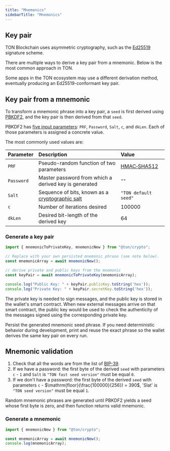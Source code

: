 ```yaml
---
title: "Mnemonics"
sidebarTitle: "Mnemonics"
---
```




## Key pair 

TON Blockchain uses asymmetric cryptography, such as the [Ed25519](https://en.wikipedia.org/wiki/EdDSA#Ed25519) signature scheme.

There are multiple ways to derive a key pair from a mnemonic. Below is the most common approach in TON.

<Aside>
  Some apps in the TON ecosystem may use a different derivation method, eventually producing an Ed25519-conformant key pair.
</Aside>

## Key pair from a mnemonic

To transform a mnemonic phrase into a key pair, a `seed` is first derived using [PBKDF2](https://en.wikipedia.org/wiki/PBKDF2), and the key pair is then derived from that `seed`.

PBKDF2 has [five input parameters](https://en.wikipedia.org/wiki/PBKDF2#Key_derivation_process): `PRF`, `Password`, `Salt`, `c`, and `dkLen`. Each of those parameters is assigned a concrete value.

The most commonly used values are:

| Parameter  | Description | Value
| :--------- | :---------- | :----
| `PRF`      | Pseudo-random function of two parameters | [HMAC‑SHA512](https://en.wikipedia.org/wiki/HMAC)
| `Password` | Master password from which a derived key is generated | `""`
| `Salt`     | Sequence of bits, known as a [cryptographic salt](https://en.wikipedia.org/wiki/Salt_(cryptography)) | `"TON default seed"`
| `c`        | Number of iterations desired | 100000
| `dkLen`    | Desired bit-length of the derived key | 64

### Generate a key pair 

```ts title="TypeScript"
import { mnemonicToPrivateKey, mnemonicNew } from "@ton/crypto";

// Replace with your own persisted mnemonic phrase (see note below).
const mnemonicArray = await mnemonicNew();

// derive private and public keys from the mnemonic
const keyPair = await mnemonicToPrivateKey(mnemonicArray); 

console.log("Public Key: " + keyPair.publicKey.toString('hex'));
console.log("Private Key: " + keyPair.secretKey.toString('hex'));
```

The private key is needed to sign messages, and the public key is stored in the wallet's smart contract. When new external messages arrive on that smart contract, the public key would be used to check the authenticity of the messages signed using the corresponding private key.

<Aside type="caution" title="Important">
  Persist the generated mnemonic seed phrase. If you need deterministic behavior during development, print and reuse the exact phrase so the wallet derives the same key pair on every run.
</Aside>

## Mnemonic validation 

1. Check that all the words are from the list of [BIP-39](https://github.com/ton-org/ton-crypto/blob/c3435833a0da52a96f674c352c4c6f91fcc07f6d/src/mnemonic/wordlist.ts#L9). 
2. If we have a password: the first byte of the derived `seed` with parameters `c` - `1` and `Salt` is `"TON fast seed version"` must be equal `0`.
3. If we don't have a password: the first byte of the derived `seed` with parameters `c` - $\mathrm{floor}(\frac{100000}{256}) = 390$, 'Slat' is `"TON seed version"` must be equal `1`.

Random mnemonic phrases are generated until PBKDF2 yields a seed whose first byte is zero, and then function returns valid mnemonic.

### Generate a mnemonic

```ts title="TypeScript"
import { mnemonicNew } from "@ton/crypto";

const mnemonicArray = await mnemonicNew(); 
console.log(mnemonicArray); 
```